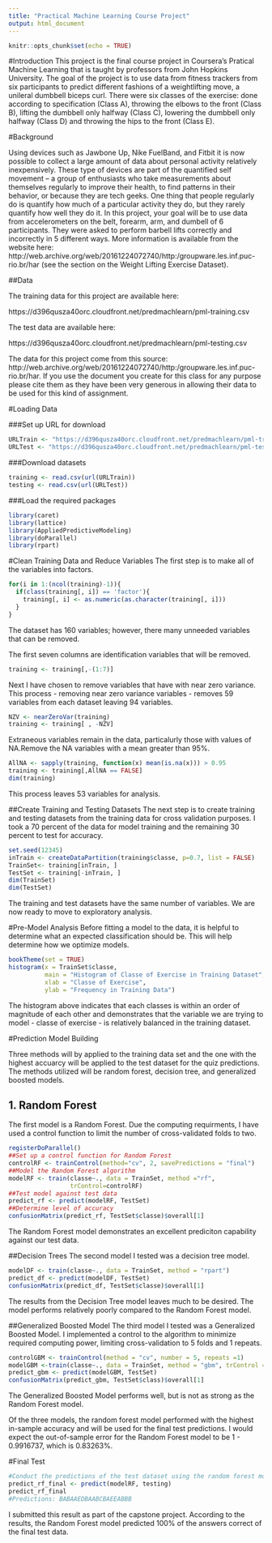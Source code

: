 ```yaml
---
title: "Practical Machine Learning Course Project"
output: html_document
---
```


```r
knitr::opts_chunk$set(echo = TRUE)
```
#Introduction
This project is the final course project in Coursera's Pratical Machine Learning that is taught by professors from John Hopkins University. The goal of the project is to use data from fitness trackers from six participants to predict different fashions of a weightlifting move, a unileral dumbbell biceps curl. There were six classes of the exercise: done according to specification (Class A), throwing the elbows to the front (Class B), lifting the dumbbell only halfway (Class C), lowering the dumbbell only halfway (Class D) and throwing the hips to the front (Class E).

#Background

Using devices such as Jawbone Up, Nike FuelBand, and Fitbit it is now possible to collect a large amount of data about personal activity relatively inexpensively. These type of devices are part of the quantified self movement – a group of enthusiasts who take measurements about themselves regularly to improve their health, to find patterns in their behavior, or because they are tech geeks. One thing that people regularly do is quantify how much of a particular activity they do, but they rarely quantify how well they do it. In this project, your goal will be to use data from accelerometers on the belt, forearm, arm, and dumbell of 6 participants. They were asked to perform barbell lifts correctly and incorrectly in 5 different ways. More information is available from the website here: http://web.archive.org/web/20161224072740/http:/groupware.les.inf.puc-rio.br/har (see the section on the Weight Lifting Exercise Dataset).

##Data

The training data for this project are available here:

https://d396qusza40orc.cloudfront.net/predmachlearn/pml-training.csv

The test data are available here:

https://d396qusza40orc.cloudfront.net/predmachlearn/pml-testing.csv


The data for this project come from this source: http://web.archive.org/web/20161224072740/http:/groupware.les.inf.puc-rio.br/har. If you use the document you create for this class for any purpose please cite them as they have been very generous in allowing their data to be used for this kind of assignment.

#Loading Data

###Set up URL for download
```r
URLTrain <- "https://d396qusza40orc.cloudfront.net/predmachlearn/pml-training.csv"
URLTest <- "https://d396qusza40orc.cloudfront.net/predmachlearn/pml-testing.csv"
```
###Download datasets
```r
training <- read.csv(url(URLTrain))
testing <- read.csv(url(URLTest))
```
###Load the required packages
```r
library(caret)
library(lattice)
library(AppliedPredictiveModeling)
library(doParallel)
library(rpart)
```
#Clean Training Data and Reduce Variables
The first step is to make all of the variables into factors. 
```r
for(i in 1:(ncol(training)-1)){
  if(class(training[, i]) == 'factor'){    
    training[, i] <- as.numeric(as.character(training[, i]))    
  }
}
```
The dataset has 160 variables; however, there many unneeded variables that can be removed.

The first seven columns are identification variables that will be removed.
```r
training <- training[,-(1:7)]
```
Next I have chosen to remove variables that have with near zero variance. This process - removing near zero variance variables - removes 59 variables from each dataset leaving 94 variables.
```r
NZV <- nearZeroVar(training)
training <- training[ , -NZV]
```
Extraneous variables remain in the data, particalurly those with values of NA.Remove the NA variables with a mean greater than 95%.
```r
AllNA <- sapply(training, function(x) mean(is.na(x))) > 0.95
training <- training[,AllNA == FALSE]
dim(training)
```
This process leaves 53 variables for analysis.

##Create Training and Testing Datasets
The next step is to create training and testing datasets from the training data for cross validation purposes. I took a 70 percent of the data for model training and the remaining 30 percent to test for accuracy. 
```r
set.seed(12345)
inTrain <- createDataPartition(training$classe, p=0.7, list = FALSE)
TrainSet<- training[inTrain, ]
TestSet <- training[-inTrain, ]
dim(TrainSet)
dim(TestSet)
```
The training and test datasets have the same number of variables. We are now ready to move to exploratory analysis. 

#Pre-Model Analysis
Before fitting a model to the data, it is helpful to determine what an expected classification should be. This will help determine how we optimize models. 

```r
bookTheme(set = TRUE)
histogram(x = TrainSet$classe,
          main = "Histogram of Classe of Exercise in Training Dataset",
          xlab = "Classe of Exercise",
          ylab = "Frequency in Training Data")
```

The histogram above indicates that each classes is within an order of magnitude of each other and demonstrates that the variable we are trying to model - classe of exercise - is relatively balanced in the training dataset. 

#Prediction Model Building

Three methods will by applied to the training data set and the one with the highest accuarcy will be applied to the test dataset for the quiz predictions. The methods utilized will be random forest, decision tree, and generalized boosted models.

## 1. Random Forest
The first model is a Random Forest. Due the computing requirments, I have used a control function to limit the number of cross-validated folds to two. 
```r
registerDoParallel()
##Set up a control function for Random Forest
controlRF <- trainControl(method="cv", 2, savePredictions = "final")
##Model the Random Forest algorithm
modelRF <- train(classe~., data = TrainSet, method ="rf",
                 trControl=controlRF)
##Test model against test data
predict_rf <- predict(modelRF, TestSet)
##Determine level of accuracy
confusionMatrix(predict_rf, TestSet$classe)$overall[1]
```
The Random Forest model demonstrates an excellent prediciton capability against our test data. 

##Decision Trees
The second model I tested was a decision tree model.
```r
modelDF <- train(classe~., data = TrainSet, method = "rpart")
predict_df <- predict(modelDF, TestSet)
confusionMatrix(predict_df, TestSet$classe)$overall[1]
```
The results from the Decision Tree model leaves much to be desired. The model performs relatively poorly compared to the Random Forest model. 

##Generalized Boosted Model
The third model I tested was a Generalized Boosted Model. I implemented a control to the algorithm to minimize required computing power, limiting cross-validation to 5 folds and 1 repeats.
```r
controlGBM <- trainControl(method = "cv", number = 5, repeats =1)
modelGBM <-train(classe~., data = TrainSet, method = "gbm", trControl = controlGBM, verbose = FALSE)
predict_gbm <- predict(modelGBM, TestSet)
confusionMatrix(predict_gbm, TestSet$class)$overall[1]
```
The Generalized Boosted Model performs well, but is not as strong as the Random Forest model.

Of the three models, the random forest model performed with the highest in-sample accuracy and will be used for the final test predictions. I would expect the out-of-sample error for the Random Forest model to be 1 - 0.9916737, which is 0.83263%. 

#Final Test
```r
#Conduct the predictions of the test dataset using the random forest model.
predict_rf_final <- predict(modelRF, testing)
predict_rf_final
#Predictions: BABAAEDBAABCBAEEABBB
```
I submitted this result as part of the capstone project. According to the results, the Random Forest model predicted 100% of the answers correct of the final test data.